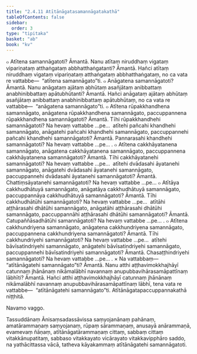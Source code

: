 ```yaml
---
title: "2.4.11 Atītānāgatasamannāgatakathā"
tableOfContents: false
sidebar:
  order: 3
type: "tipitaka"
basket: "ab"
book: "kv"
---
```



<DynamicBreadcrumb />

<Division number="568" book="kv">

<Paragraph number="1922" book="kv">
๐ Atītena samannāgatoti? Āmantā. Nanu atītaṃ niruddhaṃ vigataṃ vipariṇataṃ atthaṅgataṃ abbhatthaṅgatanti? Āmantā. Hañci atītaṃ niruddhaṃ vigataṃ vipariṇataṃ atthaṅgataṃ abbhatthaṅgataṃ, no ca vata re vattabbe—  “atītena samannāgato”ti.
</Paragraph>

<Paragraph number="1923" book="kv">
๐ Anāgatena samannāgatoti? Āmantā. Nanu anāgataṃ ajātaṃ abhūtaṃ asañjātaṃ anibbattaṃ anabhinibbattaṃ apātubhūtanti? Āmantā. Hañci anāgataṃ ajātaṃ abhūtaṃ asañjātaṃ anibbattaṃ anabhinibbattaṃ apātubhūtaṃ, no ca vata re vattabbe—  “anāgatena samannāgato”ti.
</Paragraph>

</Division>
<Division number="569" book="kv">

<Paragraph number="1924" book="kv">
๐ Atītena rūpakkhandhena samannāgato, anāgatena rūpakkhandhena samannāgato, paccuppannena rūpakkhandhena samannāgatoti? Āmantā. Tīhi rūpakkhandhehi samannāgatoti? Na hevaṃ vattabbe …pe…  atītehi pañcahi khandhehi samannāgato, anāgatehi pañcahi khandhehi samannāgato, paccuppannehi pañcahi khandhehi samannāgatoti? Āmantā. Pannarasahi khandhehi samannāgatoti? Na hevaṃ vattabbe …pe… .
</Paragraph>

<Paragraph number="1925" book="kv">
๐ Atītena cakkhāyatanena samannāgato, anāgatena cakkhāyatanena samannāgato, paccuppannena cakkhāyatanena samannāgatoti? Āmantā. Tīhi cakkhāyatanehi samannāgatoti? Na hevaṃ vattabbe …pe…  atītehi dvādasahi āyatanehi samannāgato, anāgatehi dvādasahi āyatanehi samannāgato, paccuppannehi dvādasahi āyatanehi samannāgatoti? Āmantā. Chattiṃsāyatanehi samannāgatoti? Na hevaṃ vattabbe …pe…
</Paragraph>

<Paragraph number="1926" book="kv">
๐ Atītāya cakkhudhātuyā samannāgato, anāgatāya cakkhudhātuyā samannāgato, paccuppannāya cakkhudhātuyā samannāgatoti? Āmantā. Tīhi cakkhudhātūhi samannāgatoti? Na hevaṃ vattabbe …pe…  atītāhi aṭṭhārasahi dhātūhi samannāgato, anāgatāhi aṭṭhārasahi dhātūhi samannāgato, paccuppannāhi aṭṭhārasahi dhātūhi samannāgatoti? Āmantā. Catupaññāsadhātūhi samannāgatoti? Na hevaṃ vattabbe …pe… .
</Paragraph>

<Paragraph number="1927" book="kv">
๐ Atītena cakkhundriyena samannāgato, anāgatena cakkhundriyena samannāgato, paccuppannena cakkhundriyena samannāgatoti? Āmantā. Tīhi cakkhundriyehi samannāgatoti? Na hevaṃ vattabbe …pe…  atītehi bāvīsatindriyehi samannāgato, anāgatehi bāvīsatindriyehi samannāgato, paccuppannehi bāvīsatindriyehi samannāgatoti? Āmantā. Chasaṭṭhindriyehi samannāgatoti? Na hevaṃ vattabbe …pe… .
</Paragraph>

</Division>
<Division number="570" book="kv">

<Paragraph number="1928" book="kv">
× Na vattabbaṃ—  “atītānāgatehi samannāgato”ti? Āmantā. Nanu atthi aṭṭhavimokkhajhāyī catunnaṃ jhānānaṃ nikāmalābhī navannaṃ anupubbavihārasamāpattīnaṃ lābhīti? Āmantā. Hañci atthi aṭṭhavimokkhajhāyī catunnaṃ jhānānaṃ nikāmalābhī navannaṃ anupubbavihārasamāpattīnaṃ lābhī, tena vata re vattabbe—  “atītānāgatehi samannāgato”ti.

</Paragraph>
</Division>

<Paragraph number="1929" type="center" book="kv">
Atītānāgatapaccuppannakathā niṭṭhitā.

  
Navamo vaggo.



</Paragraph>

<Paragraph number="1930" type="center" book="kv">
Tassuddānaṃ


</Paragraph>

<Paragraph number="1931" book="kv">
Ānisaṃsadassāvissa saṃyojanānaṃ pahānaṃ, amatārammaṇaṃ saṃyojanaṃ, rūpaṃ sārammaṇaṃ, anusayā anārammaṇā, evamevaṃ ñāṇaṃ, atītānāgatārammaṇaṃ cittaṃ, sabbaṃ cittaṃ vitakkānupatitaṃ, sabbaso vitakkayato vicārayato vitakkavipphāro saddo, na yathācittassa vācā, tatheva kāyakammaṃ atītānāgatehi samannāgatoti.
</Paragraph>